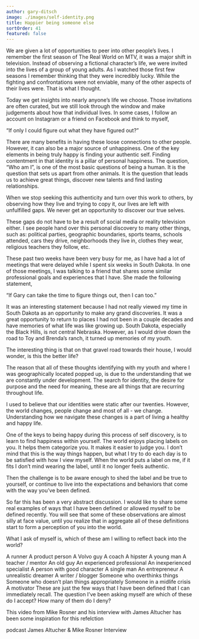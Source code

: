 ```yaml
---
author: gary-ditsch
image: ./images/self-identity.png
title: Happier being someone else
sortOrder: 41
featured: false
---
```


We are given a lot of opportunities to peer into other people’s lives. I remember the first season of The Real World on MTV, it was a major shift in television. Instead of observing a fictional character’s life, we were invited into the lives of a group of young adults. As I watched those first few seasons I remember thinking that they were incredibly lucky. While the fighting and confrontations were not enviable, many of the other aspects of their lives were. That is what I thought.

Today we get insights into nearly anyone’s life we choose. Those invitations are often curated, but we still look through the window and make judgements about how that individual lives. In some cases, I follow an account on Instagram or a friend on Facebook and think to myself,

“If only I could figure out what they have figured out?”

There are many benefits in having these loose connections to other people. However, it can also be a major source of unhappiness. One of the key elements in being truly happy is finding your authentic self. Finding contentment in that identity is a pillar of personal happiness. The question, “Who am I”, is one of the most basic questions of being a human. It is the question that sets us apart from other animals. It is the question that leads us to achieve great things, discover new talents and find lasting relationships.

When we stop seeking this authenticity and turn over this work to others, by observing how they live and trying to copy it, our lives are left with unfulfilled gaps. We never get an opportunity to discover our true selves.

These gaps do not have to be a result of social media or reality television either. I see people hand over this personal discovery to many other things, such as: political parties, geographic boundaries, sports teams, schools attended, cars they drive, neighborhoods they live in, clothes they wear, religious teachers they follow, etc.

These past two weeks have been very busy for me, as I have had a lot of meetings that were delayed while I spent six weeks in South Dakota. In one of those meetings, I was talking to a friend that shares some similar professional goals and experiences that I have. She made the following statement,

“If Gary can take the time to figure things out, then I can too.”

It was an interesting statement because I had not really viewed my time in South Dakota as an opportunity to make any grand discoveries. It was a great opportunity to return to places I had not been in a couple decades and have memories of what life was like growing up. South Dakota, especially the Black Hills, is not central Nebraska. However, as I would drive down the road to Toy and Brenda’s ranch, it turned up memories of my youth.

The interesting thing is that on that gravel road towards their house, I would wonder, is this the better life?

The reason that all of these thoughts identifying with my youth and where I was geographically located popped up, is due to the understanding that we are constantly under development. The search for identity, the desire for purpose and the need for meaning, these are all things that are recurring throughout life.

I used to believe that our identities were static after our twenties. However, the world changes, people change and most of all - we change. Understanding how we navigate these changes is a part of living a healthy and happy life.

One of the keys to being happy during this process of self discovery, is to learn to find happiness within yourself. The world enjoys placing labels on you. It helps them categorize you. It makes it easier to judge you. I don’t mind that this is the way things happen, but what I try to do each day is to be satisfied with how I view myself. When the world puts a label on me, if it fits I don’t mind wearing the label, until it no longer feels authentic.

Then the challenge is to be aware enough to shed the label and be true to yourself, or continue to live into the expectations and behaviors that come with the way you’ve been defined.

So far this has been a very abstract discussion. I would like to share some real examples of ways that I have been defined or allowed myself to be defined recently. You will see that some of these observations are almost silly at face value, until you realize that in aggregate all of these definitions start to form a perception of you into the world.

What I ask of myself is, which of these am I willing to reflect back into the world?

A runner
A product person
A Volvo guy
A coach
A hipster
A young man
A teacher / mentor
An old guy
An experienced professional
An inexperienced specialist
A person with good character
A single man
An entrepreneur
A unrealistic dreamer
A writer / blogger
Someone who overthinks things
Someone who doesn’t plan things appropriately
Someone in a midlife crisis
A motivator
These are just the few ways that I have been defined that I can immediately recall. The question I’ve been asking myself are which of these do I accept? How many of them do I deny?

This video from Mike Rosner and his interview with James Altucher has been some inspiration for this refelction

podcast James Altucher & Mike Rosner Interview